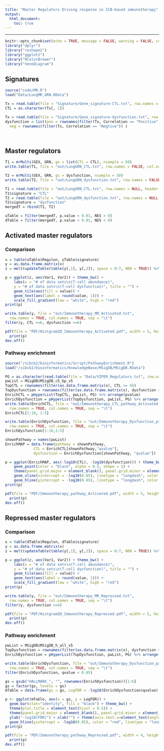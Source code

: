 ```yaml
---
title: "Master Regulators Driving response in ICB-based immunotherapy"
output:
  html_document:
    toc: true
---
```

***

```r
knitr::opts_chunk$set(echo = TRUE, message = FALSE, warning = FALSE, comment = "", fig.dpi = 300, fig.align = 'center')
library("dplyr")
library("reshape2")
library("ggplot2")
library("RColorBrewer")
library("VennDiagram")
```

## Signatures
```r
source("code/MR.R")
load("Data/LungMR_GRN.RData")

Tx = read.table(file = "Signature/Gene_signature-CTL.txt", row.names = NULL, header = FALSE)
CTL = as.character(Tx[, 1])

Tx = read.table(file = "Signature/Gene_signature-dysfunction.txt", row.names = 1, header = TRUE)
dysfunction = list(pos = rownames(filter(Tx, Correlation == "Positive")), 
  neg = rownames(filter(Tx, Correlation == "Negtive")) )
```
<br/>

## Master regulators

```r

T1 = mrMulti(GEX, GRN, gs = list(CTL = CTL), nsample = 50)
write.table(T1, file = "out/LungGRN_CTL.txt", row.names = FALSE, col.names = TRUE, sep = "\t")

T2 = mrMulti(GEX, GRN, gs = dysfunction, nsample = 50)
write.table(T2, file = "out/LungGRN_dysfunction.txt", row.names = FALSE, col.names = TRUE, sep = "\t")
```

```r
T1 = read.table(file = "out/LungGRN_CTL.txt", row.names = NULL, header = TRUE, sep = "\t")
T1$signature = "CTL"
T2 = read.table(file = "out/LungGRN_dysfunction.txt", row.names = NULL, header = TRUE, sep = "\t")
T2$signature = "dysfunction"
mergedT = rbind(T1, T2)

uTable = filter(mergedT, p.value < 0.01, NES > 0)
dTable = filter(mergedT, p.value < 0.01, NES < 0)
```

## Activated master regulators

### Comparison

```r
x = table(uTable$Regulon, uTable$signature)
y = as.data.frame.matrix(x)
z = melt(updateTable(table(y[,1], y[,2]), space = 0:7, N00 = TRUE)) %>% filter(Var1 + Var2 > 0)

p = ggplot(z, aes(Var1, Var2)) + theme_bw() +
    labs(x = "# of data sets\n(T-cell abundance)", 
    y = "# of data sets\n(T-cell dysfunction)", title = "") +
    geom_tile(aes(fill = value)) + 
    geom_text(aes(label = round(value, 1))) +
    scale_fill_gradient(low = "white", high = "red")
print(p)

write.table(y, file = "out/Immunotherapy_MR_Activated.txt", 
  row.names = TRUE, col.names = TRUE, sep = "\t")
filter(y, CTL >=6, dysfunction >=6)    
```

```r
pdf(file = "PDF/Histgram2D_Immunotherapy_Activated.pdf", width = 5, height = 5)
  print(p)
dev.off()
```

### Pathway enrichment
```r
source("/sibcb2/bioinformatics/Script/PathwayEnrichment.R")
load("/sibcb2/bioinformatics/KnowledgeBase/MSigDB/MSigDB.RData")

PG = as.character(read.table(file = "Data/VIPER_Regulators.txt", row.names = NULL, col.names=TRUE,sep = "\t")[,1])
pwList = MSigDB$MSigDB_c5_bp_v5
TopCTL = rownames(filter(as.data.frame.matrix(x), CTL >= 4))
TopDysfunction = rownames(filter(as.data.frame.matrix(x), dysfunction >= 4))
EnrichCTL = pHyperList(TopCTL, pwList, PG) %>% arrange(pvalue)
EnrichDysfunction = pHyperList(TopDysfunction, pwList, PG) %>% arrange(pvalue)
write.table(EnrichCTL, file = "out/Immunotherapy_CTL_pathway_Activated.txt", 
  row.names = TRUE, col.names = TRUE, sep = "\t")
EnrichCTL[1:10, 1:5]

write.table(EnrichDysfunction, file = "out/Immunotherapy_Dysfunction_pathway_Activated.txt", 
  row.names = TRUE, col.names = TRUE, sep = "\t")
EnrichDysfunction[1:10,1:5]
```

```r
shownPathway = names(pwList)
EnrichMAP = data.frame(pathway = shownPathway, 
             CTL = EnrichCTL[shownPathway,"qvalue"],
             dysfunction = EnrichDysfunction[shownPathway, "qvalue"])

p = ggplot(EnrichMAP, aes(-log10(CTL), -log10(dysfunction))) + theme_bw() +
    geom_point(color = "black", alpha = 0.5, shape = 1) + 
    theme(panel.grid.major = element_blank(), panel.grid.minor = element_blank()) + 
    geom_vline(xintercept = -log10(0.05), linetype = "longdash", color = "black", size = 0.5) +
    geom_hline(yintercept = -log10(0.05), linetype = "longdash", color = "black", size = 0.5)
print(p)
```

```r
pdf(file = "PDF/Immunotherapy_pathway_Activated.pdf", width = 5, height = 5)
  print(p)
dev.off()
```

## Repressed master regulators

### Comparison

```r
x = table(dTable$Regulon, dTable$signature)
y = as.data.frame.matrix(x)
z = melt(updateTable(table(y[,1], y[,2]), space = 0:7, N00 = TRUE)) %>% filter(Var1 + Var2 > 0)

p = ggplot(z, aes(Var1, Var2)) + theme_bw() +
    labs(x = "# of data sets\n(T-cell abundance)", 
    y = "# of data sets\n(T-cell dysfunction)", title = "") +
    geom_tile(aes(fill = value)) + 
    geom_text(aes(label = round(value, 1))) +
    scale_fill_gradient(low = "white", high = "red")
print(p)

write.table(y, file = "out/Immunotherapy_MR_Repressed.txt", 
  row.names = TRUE, col.names = TRUE, sep = "\t")
filter(y, dysfunction >=6)    
```

```r
pdf(file = "PDF/Histgram2D_Immunotherapy_Repressed.pdf", width = 5, height = 5)
  print(p)
dev.off()
```

### Pathway enrichment

```r
pwList = MSigDB$MSigDB_h_all_v5
TopDysfunction = rownames(filter(as.data.frame.matrix(x), dysfunction >= 4))
EnrichDysfunction = pHyperList(TopDysfunction, pwList, PG) %>% arrange(pvalue)

write.table(EnrichDysfunction, file = "out/Immunotherapy_Dysfunction_pathway_Repressed.txt", 
  row.names = TRUE, col.names = TRUE, sep = "\t")
filter(EnrichDysfunction, qvalue < 0.05)

gs = gsub("HALLMARK_", "", rownames(EnrichDysfunction))[1:6]
gs = factor(gs, levels = gs)
mTable = data.frame(gs = gs, LogFDR = -log10(EnrichDysfunction$qvalue)[1:6])

p <- ggplot(mTable, aes(x = gs, y = LogFDR)) + 
  geom_bar(stat="identity", fill = "black") + theme_bw() +
  theme(plot.title = element_text(hjust = 0.5)) +
  theme(panel.grid.major = element_blank(), panel.grid.minor = element_blank()) +
  ylab("-log10(FDR)") + xlab("") + theme(axis.text.x=element_text(angle = 60, hjust = 1, size = 9)) +
  geom_hline(yintercept = -log10(0.05), color = "red", linetype = "longdash")
print(p)
```

```r
pdf(file = "PDF/Immunotherapy_pathway_Repressed.pdf", width = 4, height = 6)
  print(p)
dev.off()
```
